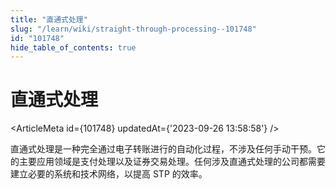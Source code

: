 ```yaml
---
title: "直通式处理"
slug: "/learn/wiki/straight-through-processing--101748"
id: "101748"
hide_table_of_contents: true
---
```



# 直通式处理

<ArticleMeta id={101748} updatedAt={'2023-09-26 13:58:58'} />
<div className='border-solid border-b border-t-0 my-4 border-[var(--ifm-color-gray-300)]' />

直通式处理是一种完全通过电子转账进行的自动化过程，不涉及任何手动干预。它的主要应用领域是支付处理以及证券交易处理。任何涉及直通式处理的公司都需要建立必要的系统和技术网络，以提高 STP 的效率。

